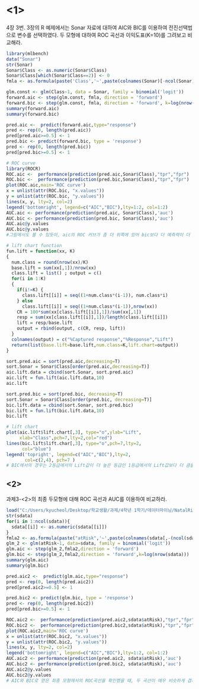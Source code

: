 # <1> 
4장 3번. 3장의 R 예제에서는 Sonar 자료에 대하여 AIC와 BIC를 이용하여 전진선택법으로 변수를 선택하였다. 두 모형에 대하여 ROC 곡선과 이익도표(K=10)를 그려보고 비교해라.
```{r}
library(mlbench)
data("Sonar")
str(Sonar)
Sonar$Class <- as.numeric(Sonar$Class)
Sonar$Class[which(Sonar$Class==2)] <- 0
fmla <- as.formula(paste('Class','~',paste(colnames(Sonar)[-ncol(Sonar)],collapse = '+')))

glm.const <- glm(Class~1, data = Sonar, family = binomial('logit'))
forward.aic <- step(glm.const, fmla, direction = 'forward')
forward.bic <- step(glm.const, fmla, direction = 'forward', k=log(nrow(Sonar)))
summary(forward.aic)
summary(forward.bic)

pred.aic <-  predict(forward.aic,type="response")
pred <- rep(0, length(pred.aic))
pred[pred.aic>=0.5] <- 1
pred.bic <- predict(forward.bic, type = 'response')
pred <- rep(0, length(pred.bic))
pred[pred.bic>=0.5] <- 1

# ROC curve
library(ROCR)
ROC.aic <-  performance(prediction(pred.aic,Sonar$Class),"tpr","fpr")
ROC.bic <-  performance(prediction(pred.bic,Sonar$Class),"tpr","fpr")
plot(ROC.aic,main='ROC curve')
x = unlist(attr(ROC.bic, "x.values"))
y = unlist(attr(ROC.bic, "y.values"))
lines(x, y, lty=2, col=2)
legend('bottomright', legend=c("AIC","BIC"),lty=1:2, col=1:2)
AUC.aic <- performance(prediction(pred.aic, Sonar$Class),'auc')
AUC.bic <- performance(prediction(pred.bic, Sonar$Class),'auc')
AUC.aic@y.values
AUC.bic@y.values
#그림에서도 볼 수 있듯이, aic의 ROC 커브가 좀 더 위쪽에 있어 bic보다 더 예측력이 더 우수하다고 할 수 있다. 뿐만아니라, AUC를 확인하여도 0.9877, 0.8977로 aic일때가 더 큰 것을 알 수 있다. 

# lift chart function
fun.lift = function(xx, K)
{
  num.class = round(nrow(xx)/K)
  base.lift = sum(xx[,1])/nrow(xx)
  class.lift = list() ; output = c()
  for(i in 1:K)
  {
    if(i!=K) {
      class.lift[[i]] = seq((1+num.class*(i-1)), num.class*i) 
    } else
      class.lift[[i]] = seq((1+num.class*(i-1)),nrow(xx))
    CR = 100*sum(xx[class.lift[[i]],1])/sum(xx[,1])
    resp = sum(xx[class.lift[[i]],1])/length(class.lift[[i]])
    lift = resp/base.lift
    output = rbind(output, c(CR, resp, lift))
  }
  colnames(output) = c("%Captured response","%Response","Lift")
  return(list(base.lift=base.lift,num.class=K,lift.chart=output))
}

sort.pred.aic = sort(pred.aic,decreasing=T)
sort.Sonar = Sonar$Class[order(pred.aic,decreasing=T)]
aic.lift.data = cbind(sort.Sonar, sort.pred.aic) 
aic.lift = fun.lift(aic.lift.data,10)
aic.lift

sort.pred.bic = sort(pred.bic, decreasing=T)
sort.Sonar = Sonar$Class[order(pred.bic, decreasing=T)]
bic.lift.data = cbind(sort.Sonar, sort.pred.bic)
bic.lift = fun.lift(bic.lift.data,10)
bic.lift

# lift chart
plot(aic.lift$lift.chart[,3], type="o",ylab="Lift",
     xlab="Class",pch=7,lty=2,col="red")
lines(bic.lift$lift.char[,3], type="o",pch=7,lty=2,
      col="blue")
legend('topright', legend=c("AIC","BIC"),lty=2,
       col=c(2,4), pch=7 )
# BIC에서의 경우는 2등급에서의 Lift값이 더 높은 등급인 1등급에서의 Lift값보다 더 큼을 알 수 있다. 즉, 사후확률이 더 큰 1등급에서보다 실제 y=1인 값이 2등급에 더 많다는 뜻이다. 그러므로 예측이 잘 되지 않았다고 볼 수 있다.
```




## <2> 
과제3-<2>의 최종 두모형에 대해 ROC 곡선과 AUC를 이용하여 비교하라.
```{r}
load("C:/Users/kyucheol/Desktop/학교생활/과제/4학년 1학기/데이터마이닝/NatalRiskData.rData")
str(sdata)
for(i in 1:ncol(sdata)){
  sdata[[i]] <- as.numeric(sdata[[i]])
}
fmla2 <- as.formula(paste("atRisk",'~',paste(colnames(sdata[,-(ncol(sdata)-2)]),collapse='+')))
glm_2 <- glm(atRisk~1, data=sdata, family = binomial('logit'))
glm.aic <- step(glm_2,fmla2,direction = 'forward')
glm.bic <- step(glm_2,fmla2,direction = 'forward',k=log(nrow(sdata)))
summary(glm.aic)
summary(glm.bic)

pred.aic2 <-  predict(glm.aic,type="response")
pred <- rep(0, length(pred.aic2))
pred[pred.aic2>=0.5] <- 1

pred.bic2 <- predict(glm.bic, type = 'response')
pred <- rep(0, length(pred.bic2))
pred[pred.bic>=0.5] <- 1

ROC.aic2 <-  performance(prediction(pred.aic2,sdata$atRisk),"tpr","fpr")
ROC.bic2 <-  performance(prediction(pred.bic2,sdata$atRisk),"tpr","fpr")
plot(ROC.aic2,main='ROC curve')
x = unlist(attr(ROC.bic2, "x.values"))
y = unlist(attr(ROC.bic2, "y.values"))
lines(x, y, lty=2, col=2)
legend('bottomright', legend=c("AIC","BIC"),lty=1:2, col=1:2)
AUC.aic2 <- performance(prediction(pred.aic2, sdata$atRisk),'auc')
AUC.bic2 <- performance(prediction(pred.bic2, sdata$atRisk),'auc')
AUC.aic2@y.values
AUC.bic2@y.values
# AIC와 BIC로 얻은 최종 모형에서의 ROC곡선을 확인했을 때, 두 곡선이 매우 비슷하게 겹쳐있는것처럼 보인다. AUC를 통해 비교한 결과, AIC의 경우 0.7075908, BIC의 경우 0.7011867로 거의 차이가 없음을 알 수 있다.
```